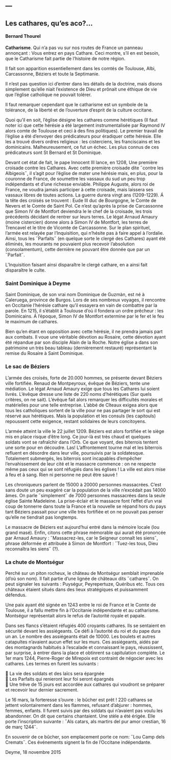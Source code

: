 ---
---  

<link rel="stylesheet" href="styles.css" type="text/css">

## Les cathares, qu’es aco?…
#### Bernard Thourel

**Catharisme**. Qui n’a pas vu sur nos routes de France un panneau annonçant : Vous entrez en pays Cathare. Ceci montre, s’il en est besoin, que le Catharisme fait partie de l’histoire de notre région.  

Il fait son apparition essentiellement dans les comtés de Toulouse, Albi, Carcassonne, Béziers et toute la Septimanie.  

Il n’est pas question ici d’entrer dans les détails de la doctrine, mais disons simplement qu’elle niait l’existence de Dieu et prônait une éthique de vie que l’église catholique ne pouvait tolérer.  

Il faut remarquer cependant que le catharisme est un symbole de la tolérance, de la liberté et de l’ouverture d’esprit de la culture occitane.  

Quoi qu’il en soit, l’église désigne les cathares comme hérétiques (Il faut noter ici que cette hérésie a été largement instrumentalisée par Raymond IV alors comte de Toulouse et ceci à des fins politiques). Le premier travail de l’église a été d’envoyer des prédicateurs pour éradiquer cette hérésie. Elle les a trouvé divers ordres religieux : les cisterciens, les franciscains et les dominicains. Malheureusement, ce fut un échec. Les plus connus de ces prédicateurs sont St Bernard et St Dominique.  

Devant cet état de fait, le pape Innocent III lance, en 1208, Une première croisade contre les Cathares. Avec cette première croisade dite ˝contre les Albigeois˝, il s’agit pour l’église de mater une hérésie mais, en plus, pour la couronne de France, de soumettre les vassaux du sud un peu trop indépendants et d’une richesse enviable. Philippe Auguste, alors roi de France, ne voudra jamais participer à cette croisade, mais laissera ses vassaux libres de toutes actions. La guerre durera vingt ans (1209-1229). Á la tête des croisés se trouvent : Eude III duc de Bourgogne, le Comte de Nevers et le Comte de Saint Pol. Ce n’est qu’après la prise de Carcassonne que Simon IV de Montfort deviendra le le chef de la croisade, les trois précédents décidant de rentrer sur leurs terres. Le légat Arnaud Amaury (moine cistercien) donne alors à Simon IV de Montfort, les terres de Trencavel et le titre de Vicomte de Carcassonne.
Sur le plan spirituel, l’armée est relayée par l’Inquisition, qui n’hésite pas à faire appel à l’ordalie. Ainsi, tous les ˝Parfaits˝ (en quelque sorte le clergé des Cathares) ayant été éliminés, les mourants ne pouvaient plus recevoir l’absolution (consolamentum), cette dernière ne pouvant être donnée que par un ˝Parfait˝.  

L’Inquisition faisant ainsi disparaître le clergé cathare, en a ainsi fait disparaître le culte.  

### Saint Dominique à Deyme   

Saint Dominique, de son vrai nom Dominique de Guzmàn, est né à Caleruega, province de Burgos. Lors de ses nombreux voyages, il rencontre en Occitanie l’hérésie cathare qu’il essayera en vain de combattre par la parole. En 1215, il s’établit à Toulouse d’où il fondera un ordre prêcheur : les Dominicains. Á l’époque, Simon IV de Montfort extermine par le fer et le feu le maximum de cathares.  

Bien qu’en étant en opposition avec cette hérésie, il ne prendra jamais part aux combats. Il voue une véritable dévotion au Rosaire, cette dévotion ayant été répandue par son disciple Alain de la Roche.
Notre église a dans son patrimoine un très beau tableau (dernièrement restauré) représentant la remise du Rosaire à Saint Dominique.  

### Le sac de Béziers   

L’armée des croisés, forte de 20.000 hommes, se présente devant Béziers ville fortifiée. Renaud de Montpeyroux, évêque de Béziers, tente une médiation. Le légat Arnaud Amaury exige que tous les Cathares lui soient livrés. L’évêque dresse une liste de 220 noms d’hérétiques (Sur quels critères, on ne sait). L’évêque fait alors remarquer les difficultés morales et matérielles pour une telle entreprise. L’abbé de Cîteaux exigea alors que tous les catholiques sortent de la ville pour ne pas partager le sort qui est réservé aux hérétiques. Mais la population et les consuls (les capitouls) repoussent cette exigence, restant solidaires de leurs concitoyens.  

L’armée atteint la ville le 22 juillet 1209. Béziers est alors fortifiée et le siège mis en place risque d’être long. Ce jour-là est très chaud et quelques soldats vont se rafraîchir dans l’Orb. Ce que voyant, des biterrois tentent une sorte pour en découdre. Las! L’affrontement tourne mal et les biterrois refluent en désordre dans leur ville, poursuivis par la soldatesque. Totalement submergés, les biterrois sont incapables d’empêcher l’envahissement de leur cité et le massacre commence : on ne respecte même pas ceux qui se sont réfugiés dans les églises ! La ville est alors mise à feu et à sang. Rien ni personne ne peut être sauvé ! 

Les chroniqueurs parlent de 15000 à 20000 personnes massacrées. C’est sans doute un peu exagéré car la population de la ville n’excédait pas 14000 âmes. On parle ˝simplement˝ de 7000 personnes massacrées dans la seule église Sainte Madeleine.
La prise-éclair et le massacre font l’effet d’un vrai coup de tonnerre dans toute la France et la nouvelle se répand hors du pays tant Béziers passait pour une ville très fortifiée et on ne pouvait pas penser qu’elle ne tiendrait pas longtemps.  

Le massacre de Béziers est aujourd’hui entré dans la mémoire locale (lou grand masé).
Enfin, citons cette phrase mémorable qui aurait été prononcée par Arnaud Amaury : ˝Massacrez-les, car le Seigneur connaît les siens˝, phrase déformée et attribuée à Simon de Montfort : ˝Tuez-les tous, Dieu reconnaîtra les siens˝ (?).  

### La chute de Montségur   

Perché sur un piton rocheux, le château de Montségur semblait imprenable (d’où son nom). Il fait partie d’une lignée de châteaux dits ˝cathares˝. On peut signaler les suivants : Puységur, Peyrepertuze, Quéribus etc. Tous ces châteaux étaient situés dans des lieux stratégiques et puissamment défendus.  

Une paix ayant été signée en 1243 entre le roi de France et le Comte de Toulouse, il a fallu mettre fin à l’Occitanie indépendante et au catharisme. Montségur représentait alors le refus de l’autorité royale et papale.  

Dans ses flancs s’étaient réfugiés 400 croyants cathares. Ils se sentaient en sécurité devant les assiégeants. Ce défi à l’autorité du roi et du pape dura un an. Le nombre des assiégeants était de 10000. Les boulets et autres catapultes n’avaient aucun effet sur les murs.
Ces assiégeants, aidés par des montagnards habitués à l’escalade et connaissant le pays, réussissent, par surprise, à entrer dans la place et obtinrent sa capitulation complète.
Le 1er mars 1244, Pierre-Roger de Mirepoix est contraint de négocier avec les cathares. Les termes en furent les suivants :  

	La vie des soldats et des laïcs sera épargnée  
	Les Parfaits qui renieront leur foi seront épargnés  
	Une trêve de 15 jours est accordée aux cathares qui voudront se préparer et recevoir leur dernier sacrement.  

Le 16 mars, la forteresse s’ouvre : le bûcher est prêt ! 220 cathares se jettent volontairement dans les flammes, refusant d’abjurer : hommes, femmes, enfants. Il furent suivis par des soldats qui n’avaient pas voulu les abandonner. On dit que certains chantaient.
Une stèle a été érigée. Elle porte l’inscription suivante : ˝Als catars, als martirs del pur amor crestian, 16 de març 1244˝.  

En souvenir de ce bûcher, son emplacement porte ce nom: ˝Lou Camp dels Cremats˝.
Ces événements signent la fin de l’Occitane indépendante.  
 
Deyme, 18 novembre 2015

